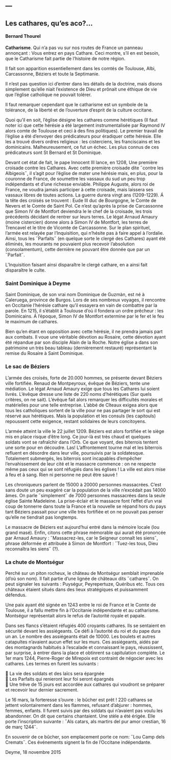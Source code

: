 ---
---  

<link rel="stylesheet" href="styles.css" type="text/css">

## Les cathares, qu’es aco?…
#### Bernard Thourel

**Catharisme**. Qui n’a pas vu sur nos routes de France un panneau annonçant : Vous entrez en pays Cathare. Ceci montre, s’il en est besoin, que le Catharisme fait partie de l’histoire de notre région.  

Il fait son apparition essentiellement dans les comtés de Toulouse, Albi, Carcassonne, Béziers et toute la Septimanie.  

Il n’est pas question ici d’entrer dans les détails de la doctrine, mais disons simplement qu’elle niait l’existence de Dieu et prônait une éthique de vie que l’église catholique ne pouvait tolérer.  

Il faut remarquer cependant que le catharisme est un symbole de la tolérance, de la liberté et de l’ouverture d’esprit de la culture occitane.  

Quoi qu’il en soit, l’église désigne les cathares comme hérétiques (Il faut noter ici que cette hérésie a été largement instrumentalisée par Raymond IV alors comte de Toulouse et ceci à des fins politiques). Le premier travail de l’église a été d’envoyer des prédicateurs pour éradiquer cette hérésie. Elle les a trouvé divers ordres religieux : les cisterciens, les franciscains et les dominicains. Malheureusement, ce fut un échec. Les plus connus de ces prédicateurs sont St Bernard et St Dominique.  

Devant cet état de fait, le pape Innocent III lance, en 1208, Une première croisade contre les Cathares. Avec cette première croisade dite ˝contre les Albigeois˝, il s’agit pour l’église de mater une hérésie mais, en plus, pour la couronne de France, de soumettre les vassaux du sud un peu trop indépendants et d’une richesse enviable. Philippe Auguste, alors roi de France, ne voudra jamais participer à cette croisade, mais laissera ses vassaux libres de toutes actions. La guerre durera vingt ans (1209-1229). Á la tête des croisés se trouvent : Eude III duc de Bourgogne, le Comte de Nevers et le Comte de Saint Pol. Ce n’est qu’après la prise de Carcassonne que Simon IV de Montfort deviendra le le chef de la croisade, les trois précédents décidant de rentrer sur leurs terres. Le légat Arnaud Amaury (moine cistercien) donne alors à Simon IV de Montfort, les terres de Trencavel et le titre de Vicomte de Carcassonne.
Sur le plan spirituel, l’armée est relayée par l’Inquisition, qui n’hésite pas à faire appel à l’ordalie. Ainsi, tous les ˝Parfaits˝ (en quelque sorte le clergé des Cathares) ayant été éliminés, les mourants ne pouvaient plus recevoir l’absolution (consolamentum), cette dernière ne pouvant être donnée que par un ˝Parfait˝.  

L’Inquisition faisant ainsi disparaître le clergé cathare, en a ainsi fait disparaître le culte.  

### Saint Dominique à Deyme   

Saint Dominique, de son vrai nom Dominique de Guzmàn, est né à Caleruega, province de Burgos. Lors de ses nombreux voyages, il rencontre en Occitanie l’hérésie cathare qu’il essayera en vain de combattre par la parole. En 1215, il s’établit à Toulouse d’où il fondera un ordre prêcheur : les Dominicains. Á l’époque, Simon IV de Montfort extermine par le fer et le feu le maximum de cathares.  

Bien qu’en étant en opposition avec cette hérésie, il ne prendra jamais part aux combats. Il voue une véritable dévotion au Rosaire, cette dévotion ayant été répandue par son disciple Alain de la Roche.
Notre église a dans son patrimoine un très beau tableau (dernièrement restauré) représentant la remise du Rosaire à Saint Dominique.  

### Le sac de Béziers   

L’armée des croisés, forte de 20.000 hommes, se présente devant Béziers ville fortifiée. Renaud de Montpeyroux, évêque de Béziers, tente une médiation. Le légat Arnaud Amaury exige que tous les Cathares lui soient livrés. L’évêque dresse une liste de 220 noms d’hérétiques (Sur quels critères, on ne sait). L’évêque fait alors remarquer les difficultés morales et matérielles pour une telle entreprise. L’abbé de Cîteaux exigea alors que tous les catholiques sortent de la ville pour ne pas partager le sort qui est réservé aux hérétiques. Mais la population et les consuls (les capitouls) repoussent cette exigence, restant solidaires de leurs concitoyens.  

L’armée atteint la ville le 22 juillet 1209. Béziers est alors fortifiée et le siège mis en place risque d’être long. Ce jour-là est très chaud et quelques soldats vont se rafraîchir dans l’Orb. Ce que voyant, des biterrois tentent une sorte pour en découdre. Las! L’affrontement tourne mal et les biterrois refluent en désordre dans leur ville, poursuivis par la soldatesque. Totalement submergés, les biterrois sont incapables d’empêcher l’envahissement de leur cité et le massacre commence : on ne respecte même pas ceux qui se sont réfugiés dans les églises ! La ville est alors mise à feu et à sang. Rien ni personne ne peut être sauvé ! 

Les chroniqueurs parlent de 15000 à 20000 personnes massacrées. C’est sans doute un peu exagéré car la population de la ville n’excédait pas 14000 âmes. On parle ˝simplement˝ de 7000 personnes massacrées dans la seule église Sainte Madeleine.
La prise-éclair et le massacre font l’effet d’un vrai coup de tonnerre dans toute la France et la nouvelle se répand hors du pays tant Béziers passait pour une ville très fortifiée et on ne pouvait pas penser qu’elle ne tiendrait pas longtemps.  

Le massacre de Béziers est aujourd’hui entré dans la mémoire locale (lou grand masé).
Enfin, citons cette phrase mémorable qui aurait été prononcée par Arnaud Amaury : ˝Massacrez-les, car le Seigneur connaît les siens˝, phrase déformée et attribuée à Simon de Montfort : ˝Tuez-les tous, Dieu reconnaîtra les siens˝ (?).  

### La chute de Montségur   

Perché sur un piton rocheux, le château de Montségur semblait imprenable (d’où son nom). Il fait partie d’une lignée de châteaux dits ˝cathares˝. On peut signaler les suivants : Puységur, Peyrepertuze, Quéribus etc. Tous ces châteaux étaient situés dans des lieux stratégiques et puissamment défendus.  

Une paix ayant été signée en 1243 entre le roi de France et le Comte de Toulouse, il a fallu mettre fin à l’Occitanie indépendante et au catharisme. Montségur représentait alors le refus de l’autorité royale et papale.  

Dans ses flancs s’étaient réfugiés 400 croyants cathares. Ils se sentaient en sécurité devant les assiégeants. Ce défi à l’autorité du roi et du pape dura un an. Le nombre des assiégeants était de 10000. Les boulets et autres catapultes n’avaient aucun effet sur les murs.
Ces assiégeants, aidés par des montagnards habitués à l’escalade et connaissant le pays, réussissent, par surprise, à entrer dans la place et obtinrent sa capitulation complète.
Le 1er mars 1244, Pierre-Roger de Mirepoix est contraint de négocier avec les cathares. Les termes en furent les suivants :  

	La vie des soldats et des laïcs sera épargnée  
	Les Parfaits qui renieront leur foi seront épargnés  
	Une trêve de 15 jours est accordée aux cathares qui voudront se préparer et recevoir leur dernier sacrement.  

Le 16 mars, la forteresse s’ouvre : le bûcher est prêt ! 220 cathares se jettent volontairement dans les flammes, refusant d’abjurer : hommes, femmes, enfants. Il furent suivis par des soldats qui n’avaient pas voulu les abandonner. On dit que certains chantaient.
Une stèle a été érigée. Elle porte l’inscription suivante : ˝Als catars, als martirs del pur amor crestian, 16 de març 1244˝.  

En souvenir de ce bûcher, son emplacement porte ce nom: ˝Lou Camp dels Cremats˝.
Ces événements signent la fin de l’Occitane indépendante.  
 
Deyme, 18 novembre 2015

